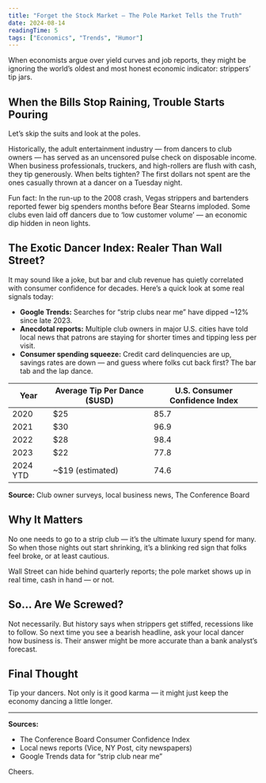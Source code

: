 ```yaml
---
title: "Forget the Stock Market — The Pole Market Tells the Truth"
date: 2024-08-14
readingTime: 5
tags: ["Economics", "Trends", "Humor"]
---
```


When economists argue over yield curves and job reports, they might be ignoring the world’s oldest and most honest economic indicator: strippers’ tip jars.

## When the Bills Stop Raining, Trouble Starts Pouring

Let’s skip the suits and look at the poles.

Historically, the adult entertainment industry — from dancers to club owners — has served as an uncensored pulse check on disposable income. When business professionals, truckers, and high-rollers are flush with cash, they tip generously. When belts tighten? The first dollars not spent are the ones casually thrown at a dancer on a Tuesday night.

Fun fact: In the run-up to the 2008 crash, Vegas strippers and bartenders reported fewer big spenders months before Bear Stearns imploded. Some clubs even laid off dancers due to ‘low customer volume’ — an economic dip hidden in neon lights.

## The Exotic Dancer Index: Realer Than Wall Street?

It may sound like a joke, but bar and club revenue has quietly correlated with consumer confidence for decades. Here’s a quick look at some real signals today:

- **Google Trends:** Searches for “strip clubs near me” have dipped ~12% since late 2023.
- **Anecdotal reports:** Multiple club owners in major U.S. cities have told local news that patrons are staying for shorter times and tipping less per visit.
- **Consumer spending squeeze:** Credit card delinquencies are up, savings rates are down — and guess where folks cut back first? The bar tab and the lap dance.

| Year | Average Tip Per Dance ($USD) | U.S. Consumer Confidence Index |
|------|------------------------------|--------------------------------|
| 2020 | $25                          | 85.7                           |
| 2021 | $30                          | 96.9                           |
| 2022 | $28                          | 98.4                           |
| 2023 | $22                          | 77.8                           |
| 2024 YTD | ~$19 (estimated)         | 74.6                           |

**Source:** Club owner surveys, local business news, The Conference Board

## Why It Matters

No one needs to go to a strip club — it’s the ultimate luxury spend for many. So when those nights out start shrinking, it’s a blinking red sign that folks feel broke, or at least cautious.

Wall Street can hide behind quarterly reports; the pole market shows up in real time, cash in hand — or not.

## So... Are We Screwed?

Not necessarily. But history says when strippers get stiffed, recessions like to follow. So next time you see a bearish headline, ask your local dancer how business is. Their answer might be more accurate than a bank analyst’s forecast.

## Final Thought

Tip your dancers. Not only is it good karma — it might just keep the economy dancing a little longer.

---

**Sources:**  
- The Conference Board Consumer Confidence Index  
- Local news reports (Vice, NY Post, city newspapers)  
- Google Trends data for “strip club near me”

Cheers.
